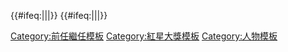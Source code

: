 {{start box|width={{{width|50%}}}}}
{{#ifeq:{{{1|}}}||{{s-none|首任}}|{{s-before|{{{1}}}}}}}
{{s-title|[[红星大奖]]<br/>最佳新人<br/><small>{{{2}}}年</small>}}
{{#ifeq:{{{3|}}}||{{s-none|現任}}|{{s-after|{{{3}}}}}}}
{{end box}}

{{Navbox with columns
|name = 紅星大獎最佳新人
|title = [[红星大奖]] - 最佳新人
|titlestyle = background:#E6C3C3
|col1 = 1994：{{tsl|en|Yao Wenlong|姚文龍}}、[[李錦梅]] <br /> 2001：[[謝宛諭]] <br /> 2012：[[龐蕾馨]]
|col1width = 12em
|col2 = 1995：[[范文芳]] <br /> 2002：[[歐萱|歐　萱]] <br /> 2013：[[方偉杰]]
|col3 = 1996：[[郭妃麗]] <br /> 2004：[[白薇秀]] <br /> 2015：[[馮偉衷]]
|col4 = 1997：{{tsl|en|James Lye|賴興祥}} <br /> 2005：[[劉芷絢]] <br /> 2018：[[黃暄婷]]
|col5 = 1998：{{tsl|en|Evelyn_Tan|陳毓芸}} <br /> 2006：[[陳偉聯]]<br /> 2019：[[沈家玉]]
|col6 = 1999：{{tsl|en|Nick Shen|沈偉峻}} <br /> 2007：[[Pornsak]]<br /> 2021：[[张哲通]]
|col7 = 2000：{{tsl|en|Dasmond Koh|許振榮}} <br /> 2009：[[戴向宇|戴陽天]]
|below ={{Nowrap begin}}<small>註：2007年之前此獎項名為「最受歡迎新人」。</small>
}}{{Nowrap end}}<noinclude>
[[Category:前任繼任模板]]
[[Category:紅星大獎模板]]
[[Category:人物模板]]
</noinclude>